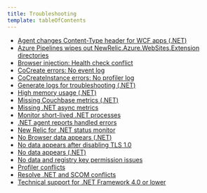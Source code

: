 ```yaml
---
title: Troubleshooting
template: tableOfContents
---
```


* [Agent changes Content-Type header for WCF apps (.NET)](/docs/agents/net-agent/troubleshooting/agent-changes-content-type-header-wcf-apps-net)
* [Azure Pipelines wipes out NewRelic.Azure.WebSites.Extension directories](/docs/agents/net-agent/troubleshooting/azure-pipelines-wipes-out-newrelicazurewebsitesextension-directories)
* [Browser injection: Health check conflict](/docs/agents/net-agent/troubleshooting/browser-injection-health-check-conflict)
* [CoCreate errors: No event log](/docs/agents/net-agent/troubleshooting/cocreate-errors-no-event-log)
* [CoCreateInstance errors: No profiler log](/docs/agents/net-agent/troubleshooting/cocreateinstance-errors-no-profiler-log)
* [Generate logs for troubleshooting (.NET)](/docs/agents/net-agent/troubleshooting/generate-logs-troubleshooting-net)
* [High memory usage (.NET)](/docs/agents/net-agent/troubleshooting/high-memory-usage-net)
* [Missing Couchbase metrics (.NET)](/docs/agents/net-agent/troubleshooting/missing-couchbase-metrics-net)
* [Missing .NET async metrics](/docs/agents/net-agent/troubleshooting/missing-net-async-metrics)
* [Monitor short-lived .NET processes](/docs/agents/net-agent/troubleshooting/monitor-short-lived-net-processes)
* [.NET agent reports handled errors](/docs/agents/net-agent/troubleshooting/net-agent-reports-handled-errors)
* [New Relic for .NET status monitor](/docs/agents/net-agent/troubleshooting/new-relic-net-status-monitor)
* [No Browser data appears (.NET)](/docs/agents/net-agent/troubleshooting/no-browser-data-appears-net)
* [No data appears after disabling TLS 1.0](/docs/agents/net-agent/troubleshooting/no-data-appears-after-disabling-tls-10)
* [No data appears (.NET)](/docs/agents/net-agent/troubleshooting/no-data-appears-net)
* [No data and registry key permission issues](/docs/agents/net-agent/troubleshooting/no-data-registry-key-permission-issues)
* [Profiler conflicts](/docs/agents/net-agent/troubleshooting/profiler-conflicts)
* [Resolve .NET and SCOM conflicts](/docs/agents/net-agent/troubleshooting/resolve-net-scom-conflicts)
* [Technical support for .NET Framework 4.0 or lower](/docs/agents/net-agent/troubleshooting/technical-support-net-framework-40-or-lower)
